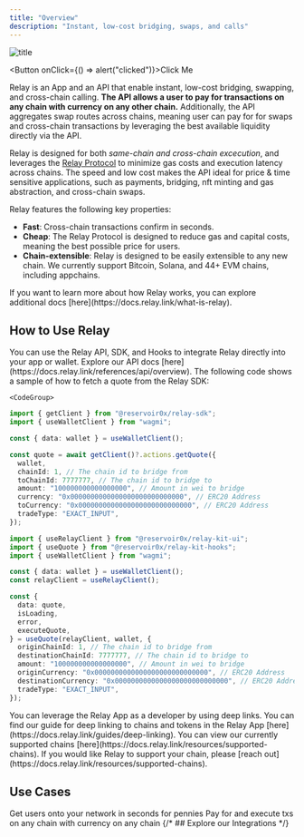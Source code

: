 ```yaml
---
title: "Overview"
description: "Instant, low-cost bridging, swaps, and calls"
---
```


![title](/images/Relay.png)


<Button onClick={() => alert("clicked")}>Click Me</Button>

Relay is an App and an API that enable instant, low-cost bridging, swapping, and cross-chain calling. **The API allows a user to pay for transactions on any chain with currency on any other chain.** Additionally, the API aggregates swap routes across chains, meaning user can pay for for swaps and cross-chain transactions by leveraging the best available liquidity directly via the API.

Relay is designed for both _same-chain and cross-chain excecution_, and leverages the [Relay Protocol](https://docs.relay.link/how-it-works/relay-protocol) to minimize gas costs and execution latency across chains. The speed and low cost makes the API ideal for price & time sensitive applications, such as payments, bridging, nft minting and gas abstraction, and cross-chain swaps.

Relay features the following key properties:

- **Fast**: Cross-chain transactions confirm in seconds.
- **Cheap**: The Relay Protocol is designed to reduce gas and capital costs, meaning the best possible price for users.
- **Chain-extensible**: Relay is designed to be easily extensible to any new chain. We currently support Bitcoin, Solana, and 44+ EVM chains, including appchains.

<Note>
  If you want to learn more about how Relay works, you can explore additional
  docs [here](https://docs.relay.link/what-is-relay).
</Note>

## How to Use Relay

<AccordionGroup>
  <Accordion title="Using the Relay API/SDK">
    You can use the Relay API, SDK, and Hooks to integrate Relay directly into your app or wallet. Explore our API docs [here](https://docs.relay.link/references/api/overview). The following code shows a sample of how to fetch a quote from the Relay SDK:

    <CodeGroup>

```typescript sdk
import { getClient } from "@reservoir0x/relay-sdk";
import { useWalletClient } from "wagmi";

const { data: wallet } = useWalletClient();

const quote = await getClient()?.actions.getQuote({
  wallet,
  chainId: 1, // The chain id to bridge from
  toChainId: 7777777, // The chain id to bridge to
  amount: "100000000000000000", // Amount in wei to bridge
  currency: "0x0000000000000000000000000000", // ERC20 Address
  toCurrency: "0x0000000000000000000000000000", // ERC20 Address
  tradeType: "EXACT_INPUT",
});
```

```typescript hooks
import { useRelayClient } from "@reservoir0x/relay-kit-ui";
import { useQuote } from "@reservoir0x/relay-kit-hooks";
import { useWalletClient } from "wagmi";

const { data: wallet } = useWalletClient();
const relayClient = useRelayClient();

const {
  data: quote,
  isLoading,
  error,
  executeQuote,
} = useQuote(relayClient, wallet, {
  originChainId: 1, // The chain id to bridge from
  destinationChainId: 7777777, // The chain id to bridge to
  amount: "100000000000000000", // Amount in wei to bridge
  originCurrency: "0x0000000000000000000000000000", // ERC20 Address
  destinationCurrency: "0x0000000000000000000000000000", // ERC20 Address
  tradeType: "EXACT_INPUT",
});
```

</CodeGroup>

  </Accordion>

<Accordion title="Deeplinking to the Relay App">
  You can leverage the Relay App as a developer by using deep links. You can
  find our guide for deep linking to chains and tokens in the Relay App
  [here](https://docs.relay.link/guides/deep-linking).
</Accordion>

  <Accordion title="Get Relay on my Chain">
    You can view our currently supported chains [here](https://docs.relay.link/resources/supported-chains). If you would like Relay to support your chain, please [reach out](https://docs.relay.link/resources/supported-chains).
  </Accordion>
</AccordionGroup>

## Use Cases

<CardGroup cols={2}>
  <Card
    title="Instant Bridging & Onboarding"
    img="/images/UC-instant-bridging.png"
    href="https://docs.relay.link/use-cases/instant-bridging"
  >
  Get users onto your network in seconds for pennies
  </Card>
  <Card
    title="Cross-chain Execution"
    img="/images/UC-cross-chain.png"
    href="https://docs.relay.link/use-cases/cross-chain-execution"
  >
    Pay for and execute txs on any chain with currency on any chain
  </Card>
</CardGroup>
{/* ## Explore our Integrations

<CardGroup cols={3}>
  <Card
    title="Zora's Cross-chain Minting"
    icon="bridge"
    href="https://docs.relay.link/use-cases/instant-bridging"
  >

  </Card>
  <Card
    title="Eclipse Onboarding"
    img="/images/swap-widget.png"
    href="https://docs.relay.link/use-cases/cross-chain-execution"
  ></Card>
  <Card
    title="Case Study 2"
    img="/images/swap-widget.png"
    href="https://docs.relay.link/use-cases/cross-chain-execution"
  ></Card>
</CardGroup> */}
